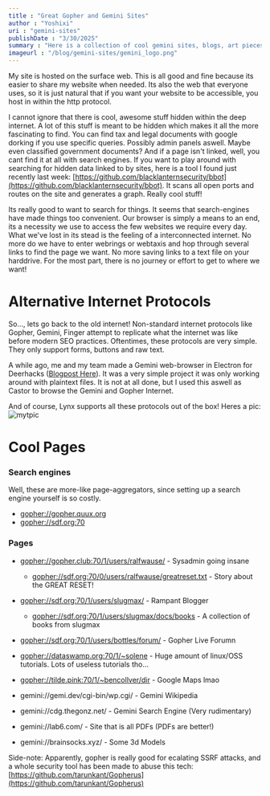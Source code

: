 ```yaml
---
title : "Great Gopher and Gemini Sites"
author : "Yoshixi"
uri : "gemini-sites"
publishDate : "3/30/2025"
summary : "Here is a collection of cool gemini sites, blogs, art pieces."
imageurl : "/blog/gemini-sites/gemini_logo.png"
---
```



My site is hosted on the surface web. This is all good and fine because its easier to share my website when needed. Its also the web that everyone uses, so it is just natural that if you want your website to be accessible, you host in within the http protocol.

I cannot ignore that there is cool, awesome stuff hidden within the deep internet. A lot of this stuff is meant to be hidden which makes it all the more fascinating to find. You can find tax and legal documents with google dorking if you use specific queries. Possibly admin panels aswell. Maybe even classified government documents? And if a page isn't linked, well, you cant find it at all with search engines. If you want to play around with searching for hidden data linked to by sites, here is a tool I found just recently last week: [https://github.com/blacklanternsecurity/bbot](https://github.com/blacklanternsecurity/bbot).
It scans all open ports and routes on the site and generates a graph. Really cool stuff!

Its really good to want to search for things. It seems that search-engines have made things too convenient. Our browser is simply a means to an end, its a necessity we use to access the few websites we require every day. What we've lost in its stead is the feeling of a interconnected internet. No more do we have to enter webrings or webtaxis and hop through several links to find the page we want. No more saving links to a text file on your harddrive. For the most part, there is no journey or effort to get to where we want! 

# Alternative Internet Protocols
So..., lets go back to the old internet!
Non-standard internet protocols like Gopher, Gemini, Finger attempt to replicate what the internet was like before modern SEO practices.
Oftentimes, these protocols are very simple. They only support forms, buttons and raw text.

A while ago, me and my team made a Gemini web-browser in Electron for Deerhacks ([Blogpost Here](https://digitalyoshixi.github.io/hackathons/deerhacks2025)). It was a very simple project it was only working around with plaintext files. It is not at all done, but I used this aswell as Castor to browse the Gemini and Gopher Internet.

And of course, Lynx supports all these protocols out of the box! Heres a pic:
![mytpic](/blog/gemini-sites/lynx.png)

# Cool Pages
### Search engines
Well, these are more-like page-aggregators, since setting up a search engine yourself is so costly.
- [gopher://gopher.quux.org](gopher://gopher.quux.org)
- [gopher://sdf.org:70](gopher://sdf.org:70)

### Pages
- [gopher://gopher.club:70/1/users/ralfwause/](gopher://gopher.club:70/1/users/ralfwause/) - Sysadmin going insane
    - [gopher://sdf.org:70/0/users/ralfwause/greatreset.txt](gopher://sdf.org:70/0/users/ralfwause/greatreset.txt) - Story about the GREAT RESET!

- [gopher://sdf.org:70/1/users/slugmax/](gopher://sdf.org:70/1/users/slugmax/) - Rampant Blogger
    - [gopher://sdf.org:70/1/users/slugmax/docs/books](gopher://sdf.org:70/1/users/slugmax/docs/books) - A collection of books from slugmax

- [gopher://sdf.org:70/1/users/bottles/forum/](gopher://sdf.org:70/1/users/bottles/forum/) - Gopher Live Forumn

- [gopher://dataswamp.org:70/1/~solene](gopher://dataswamp.org:70/1/~solene) - Huge amount of linux/OSS tutorials. Lots of useless tutorials tho...

- [gopher://tilde.pink:70/1/~bencollver/dir](gopher://tilde.pink:70/1/~bencollver/dir) - Google Maps lmao

- gemini://gemi.dev/cgi-bin/wp.cgi/ - Gemini Wikipedia

- gemini://cdg.thegonz.net/ - Gemini Search Engine (Very rudimentary)

- gemini://lab6.com/ - Site that is all PDFs (PDFs are better!)

- gemini://brainsocks.xyz/ - Some 3d Models

Side-note: Apparently, gopher is really good for ecalating SSRF attacks, and a whole security tool has been made to abuse this tech: [https://github.com/tarunkant/Gopherus](https://github.com/tarunkant/Gopherus)